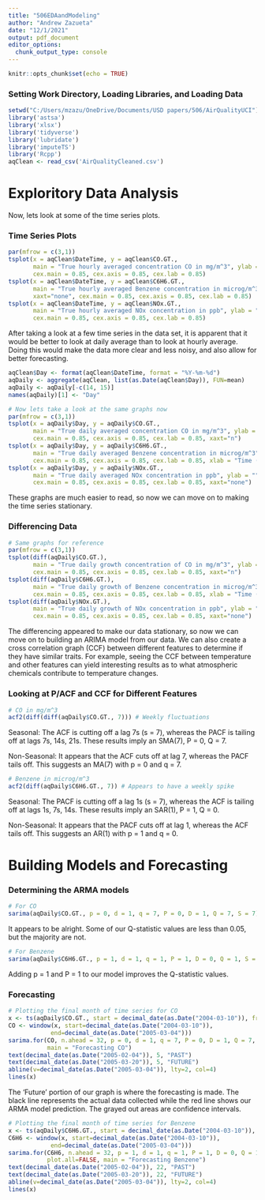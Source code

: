 ---
title: "506EDAandModeling"
author: "Andrew Zazueta"
date: "12/1/2021"
output: pdf_document
editor_options: 
  chunk_output_type: console
---

```{r setup, include=FALSE}
knitr::opts_chunk$set(echo = TRUE)
```

### Setting Work Directory, Loading Libraries, and Loading Data

```{r, warning=FALSE, message=FALSE}
setwd("C:/Users/mzazu/OneDrive/Documents/USD papers/506/AirQualityUCI")
library('astsa')
library('xlsx')
library('tidyverse')
library('lubridate')
library('imputeTS')
library('Rcpp')
aqClean <- read_csv('AirQualityCleaned.csv')
```

# Exploritory Data Analysis

Now, lets look at some of the time series plots.

### Time Series Plots

```{r}
par(mfrow = c(3,1))
tsplot(x = aqClean$DateTime, y = aqClean$CO.GT., 
       main = "True hourly averaged concentration CO in mg/m^3", ylab = "", xaxt="none", 
       cex.main = 0.85, cex.axis = 0.85, cex.lab = 0.85)
tsplot(x = aqClean$DateTime, y = aqClean$C6H6.GT., 
       main = "True hourly averaged Benzene concentration in microg/m^3", ylab = "", 
       xaxt="none", cex.main = 0.85, cex.axis = 0.85, cex.lab = 0.85)
tsplot(x = aqClean$DateTime, y = aqClean$NOx.GT., 
       main = "True hourly averaged NOx concentration in ppb", ylab = "", xaxt="none", 
       cex.main = 0.85, cex.axis = 0.85, cex.lab = 0.85)
```

After taking a look at a few time series in the data set, it is apparent that it would be better to look at daily average than to look at hourly average. Doing this would make the data more clear and less noisy, and also allow for better forecasting. 

```{r, warning=FALSE}
aqClean$Day <- format(aqClean$DateTime, format = "%Y-%m-%d")
aqDaily <- aggregate(aqClean, list(as.Date(aqClean$Day)), FUN=mean) 
aqDaily <- aqDaily[-c(14, 15)]
names(aqDaily)[1] <- "Day"
```

```{r}
# Now lets take a look at the same graphs now
par(mfrow = c(3,1))
tsplot(x = aqDaily$Day, y = aqDaily$CO.GT., 
       main = "True daily averaged concentration CO in mg/m^3", ylab = "", xlab = "Time (days)",
       cex.main = 0.85, cex.axis = 0.85, cex.lab = 0.85, xaxt="n")
tsplot(x = aqDaily$Day, y = aqDaily$C6H6.GT., 
       main = "True daily averaged Benzene concentration in microg/m^3", ylab = "", 
       cex.main = 0.85, cex.axis = 0.85, cex.lab = 0.85, xlab = "Time (days)", xaxt="none")
tsplot(x = aqDaily$Day, y = aqDaily$NOx.GT., 
       main = "True daily averaged NOx concentration in ppb", ylab = "", xlab = "Time (days)",  
       cex.main = 0.85, cex.axis = 0.85, cex.lab = 0.85, xaxt="none")
```

These graphs are much easier to read, so now we can move on to making the time series stationary.

### Differencing Data

```{r}
# Same graphs for reference
par(mfrow = c(3,1))
tsplot(diff(aqDaily$CO.GT.), 
       main = "True daily growth concentration of CO in mg/m^3", ylab = "", xlab = "Time (days)",
       cex.main = 0.85, cex.axis = 0.85, cex.lab = 0.85, xaxt="n")
tsplot(diff(aqDaily$C6H6.GT.), 
       main = "True daily growth of Benzene concentration in microg/m^3", ylab = "", 
       cex.main = 0.85, cex.axis = 0.85, cex.lab = 0.85, xlab = "Time (days)", xaxt="none")
tsplot(diff(aqDaily$NOx.GT.), 
       main = "True daily growth of NOx concentration in ppb", ylab = "", xlab = "Time (days)",  
       cex.main = 0.85, cex.axis = 0.85, cex.lab = 0.85, xaxt="none")
```

The differencing appeared to make our data stationary, so now we can move on to building an ARIMA model from our data. We can also create a cross correlation graph (CCF) between different features to determine if they have similar traits. For example, seeing the CCF between temperature and other features can yield interesting results as to what atmospheric chemicals contribute to temperature changes. 

### Looking at P/ACF and CCF for Different Features

```{r}
# CO in mg/m^3
acf2(diff(diff(aqDaily$CO.GT., 7))) # Weekly fluctuations
```

Seasonal: The ACF is cutting off a lag 7s (s = 7), whereas the PACF is tailing off at lags 7s, 14s, 21s. These results imply an SMA(7), P = 0, Q = 7.

Non-Seasonal: It appears that the ACF cuts off at lag 7, whereas the PACF tails off. This suggests an MA(7) with p = 0 and q = 7.

```{r}
# Benzene in microg/m^3 
acf2(diff(aqDaily$C6H6.GT., 7)) # Appears to have a weekly spike
```

Seasonal: The PACF is cutting off a lag 1s (s = 7), whereas the ACF is tailing off at lags 1s, 7s, 14s. These results imply an SAR(1), P = 1, Q = 0.

Non-Seasonal: It appears that the PACF cuts off at lag 1, whereas the ACF tails off. This suggests an AR(1) with p = 1 and q = 0.

# Building Models and Forecasting

### Determining the ARMA models

```{r}
# For CO
sarima(aqDaily$CO.GT., p = 0, d = 1, q = 7, P = 0, D = 1, Q = 7, S = 7)
```

It appears to be alright. Some of our Q-statistic values are less than 0.05, but the majority are not. 

```{r, warning=FALSE}
# For Benzene
sarima(aqDaily$C6H6.GT., p = 1, d = 1, q = 1, P = 1, D = 0, Q = 1, S = 7)
```

Adding p = 1 and P = 1 to our model improves the Q-statistic values.

### Forecasting 

```{r}
# Plotting the final month of time series for CO
x <- ts(aqDaily$CO.GT., start = decimal_date(as.Date("2004-03-10")), frequency = 365)
CO <- window(x, start=decimal_date(as.Date("2004-03-10")),
            end=decimal_date(as.Date("2005-03-04")))
sarima.for(CO, n.ahead = 32, p = 0, d = 1, q = 7, P = 0, D = 1, Q = 7, S = 7, plot.all=FALSE,
           main = "Forecasting CO")
text(decimal_date(as.Date("2005-02-04")), 5, "PAST")
text(decimal_date(as.Date("2005-03-20")), 5, "FUTURE")
abline(v=decimal_date(as.Date("2005-03-04")), lty=2, col=4)
lines(x)
```

The 'Future' portion of our graph is where the forecasting is made. The black line represents the actual data collected while the red line shows our ARMA model prediction. The grayed out areas are confidence intervals. 

```{r}
# Plotting the final month of time series for Benzene
x <- ts(aqDaily$C6H6.GT., start = decimal_date(as.Date("2004-03-10")), frequency = 365)
C6H6 <- window(x, start=decimal_date(as.Date("2004-03-10")),
            end=decimal_date(as.Date("2005-03-04")))
sarima.for(C6H6, n.ahead = 32, p = 1, d = 1, q = 1, P = 1, D = 0, Q = 1, S = 7,
           plot.all=FALSE, main = "Forecasting Benzene")
text(decimal_date(as.Date("2005-02-04")), 22, "PAST")
text(decimal_date(as.Date("2005-03-20")), 22, "FUTURE")
abline(v=decimal_date(as.Date("2005-03-04")), lty=2, col=4)
lines(x)
```

